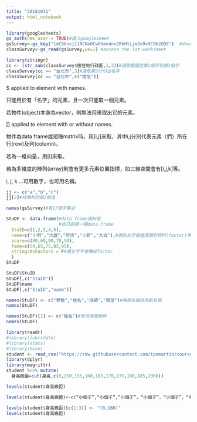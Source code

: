 ```yaml
---
title: "20181031"
output: html_notebook
---
```


```r
library(googlesheets)
gs_auth(new_user = TRUE)#匯入googlesheet
gsSurvey<-gs_key("1mC9bnxj11NCNoOCw0Vmn4nxERbHtLjeGo9v9C9b2GDE")  #download sheet information as an object
classSurvey<-gs_read(gsSurvey,ws=1) #access the 1st worksheet
```
```r
library(stringr)
cc <- (str_sub(classSurvey$居住地行政區,1,3))#選取範圍從第1個字到第3個字
classSurvey[cc == "台北市",3]#選取第3行印出名字
classSurvey[cc == "台北市",c("姓名")]
```
$ applied to element with names.

只能用於有「名字」的元素，且一次只能取一個元素。

若物件(object)本身為vector，則無法用來取出它的元素。

[] applied to element with or without names.

物件為data frame或矩陣matrix時，用[i,j]來取，其中i,j分別代表元素（們）所在行(row)及列(column)。

若為一維向量，用[i]來取。

若為多維度的陣列(array)則會有更多元素位置指標，如三維空間會有[i,j,k]等。

i, j, k …可用數字，也可用名稱。

```r
jj <- c("a","b","c")
jj[2]#找陣列的第2個值
```
```r
names(gsSurvey)#有17個子集合
```
```r
StuDF <- data.frame(#data frame資料框
                    #自己創建一個data.frame
  StuID=c(1,2,3,4,5),
  name=c("小明","大雄","胖虎","小新","大白"),#遇到文字被當成類別資料(factor)來設定
  score=c(80,60,90,70,50),
  fame=c(50,65,75,85,95),
  stringsAsFactors = F#讓文字不會轉成factor
  )
StuDF
```

```r
StuDF$StuID
StuDF[,c("StuID")]
StuDF$name
StuDF[,c("StuID","name")]
```
```r
names(StuDF) <- c("學號","姓名","成績","聲望")#將原名稱改為新名稱
names(StuDF)
```
```r
names(StuDF)[2] <- c("姓名")#單改某像物件
names(StuDF)
```

```r
library(readr)
#library(lubridate)
#library(stats)
#library(base)
student <- read_csv("https://raw.githubusercontent.com/tpemartin/course-107-1-programming-for-data-science/master/data/student.csv")
library(dplyr)
library(magrittr)
student %<>% mutate(
  身高級距=cut(身高,c(0,150,155,160,165,170,175,180,185,200)))
```
```r
levels(student$身高級距)
```

```r
levels(student$身高級距)<-c(“小個子”,“小個子”,“小個子”，“小個子”，“小個子”，“中個子”，“中個子”,“高個子”,“高個子”)
```


```r
levels(student$身高級距)[c(1:3)] <- "(0,160]"
levels(student$身高級距)
```
